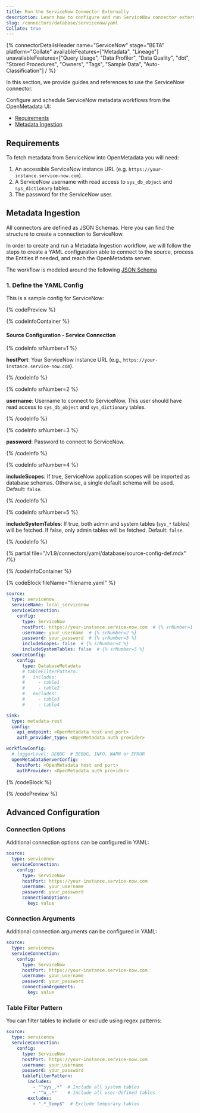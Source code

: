 ```yaml
---
title: Run the ServiceNow Connector Externally
description: Learn how to configure and run ServiceNow connector externally with YAML. Set up metadata ingestion workflows, requirements, and advanced options.
slug: /connectors/database/servicenow/yaml
Collate: true
---
```







{% connectorDetailsHeader
name="ServiceNow"
stage="BETA"
platform="Collate"
availableFeatures=["Metadata", "Lineage"]
unavailableFeatures=["Query Usage", "Data Profiler", "Data Quality", "dbt", "Stored Procedures", "Owners", "Tags", "Sample Data", "Auto-Classification"]
/ %}

In this section, we provide guides and references to use the ServiceNow connector.

Configure and schedule ServiceNow metadata workflows from the OpenMetadata UI:

- [Requirements](#requirements)
- [Metadata Ingestion](#metadata-ingestion)

<ExternalIngestionDeployment />

## Requirements

To fetch metadata from ServiceNow into OpenMetadata you will need:

1. An accessible ServiceNow instance URL (e.g. `https://your-instance.service-now.com`).
2. A ServiceNow username with read access to `sys_db_object` and `sys_dictionary` tables.
3. The password for the ServiceNow user.

## Metadata Ingestion

All connectors are defined as JSON Schemas. Here you can find the structure to create a connection to ServiceNow.

In order to create and run a Metadata Ingestion workflow, we will follow the steps to create a YAML configuration able to connect to the source, process the Entities if needed, and reach the OpenMetadata server.

The workflow is modeled around the following [JSON Schema](https://github.com/open-metadata/OpenMetadata/blob/main/openmetadata-spec/src/main/resources/json/schema/entity/services/connections/database/serviceNowConnection.json)

### 1. Define the YAML Config

This is a sample config for ServiceNow:

{% codePreview %}

{% codeInfoContainer %}

#### Source Configuration - Service Connection

{% codeInfo srNumber=1 %}

**hostPort**: Your ServiceNow instance URL (e.g., `https://your-instance.service-now.com`).

{% /codeInfo %}

{% codeInfo srNumber=2 %}

**username**: Username to connect to ServiceNow. This user should have read access to `sys_db_object` and `sys_dictionary` tables.

{% /codeInfo %}

{% codeInfo srNumber=3 %}

**password**: Password to connect to ServiceNow.

{% /codeInfo %}

{% codeInfo srNumber=4 %}

**includeScopes**: If true, ServiceNow application scopes will be imported as database schemas. Otherwise, a single default schema will be used. Default: `false`.

{% /codeInfo %}

{% codeInfo srNumber=5 %}

**includeSystemTables**: If true, both admin and system tables (`sys_*` tables) will be fetched. If false, only admin tables will be fetched. Default: `false`.

{% /codeInfo %}

{% partial file="/v1.9/connectors/yaml/database/source-config-def.mdx" /%}

<IngestionSinkDef />

<WorkflowConfigDef />

{% /codeInfoContainer %}

{% codeBlock fileName="filename.yaml" %}

```yaml {% isCodeBlock=true %}
source:
  type: servicenow
  serviceName: local_servicenow
  serviceConnection:
    config:
      type: ServiceNow
      hostPort: https://your-instance.service-now.com  # {% srNumber=1 %}
      username: your_username  # {% srNumber=2 %}
      password: your_password  # {% srNumber=3 %}
      includeScopes: false  # {% srNumber=4 %}
      includeSystemTables: false  # {% srNumber=5 %}
  sourceConfig:
    config:
      type: DatabaseMetadata
      # tableFilterPattern:
      #   includes:
      #     - table1
      #     - table2
      #   excludes:
      #     - table3
      #     - table4

sink:
  type: metadata-rest
  config:
    api_endpoint: <OpenMetadata host and port>
    auth_provider_type: <OpenMetadata auth provider>

workflowConfig:
  # loggerLevel: DEBUG  # DEBUG, INFO, WARN or ERROR
  openMetadataServerConfig:
    hostPort: <OpenMetadata host and port>
    authProvider: <OpenMetadata auth provider>
```

{% /codeBlock %}

{% /codePreview %}

<WorkflowConfig />

<IngestionCli />

## Advanced Configuration

### Connection Options

Additional connection options can be configured in YAML:

```yaml
source:
  type: servicenow
  serviceConnection:
    config:
      type: ServiceNow
      hostPort: https://your-instance.service-now.com
      username: your_username
      password: your_password
      connectionOptions:
        key: value
```

### Connection Arguments

Additional connection arguments can be configured in YAML:

```yaml
source:
  type: servicenow
  serviceConnection:
    config:
      type: ServiceNow
      hostPort: https://your-instance.service-now.com
      username: your_username
      password: your_password
      connectionArguments:
        key: value
```

### Table Filter Pattern

You can filter tables to include or exclude using regex patterns:

```yaml
source:
  type: servicenow
  serviceConnection:
    config:
      type: ServiceNow
      hostPort: https://your-instance.service-now.com
      username: your_username
      password: your_password
      tableFilterPattern:
        includes:
          - "^sys_.*"  # Include all system tables
          - "^u_.*"    # Include all user-defined tables
        excludes:
          - ".*_temp$"  # Exclude temporary tables
```